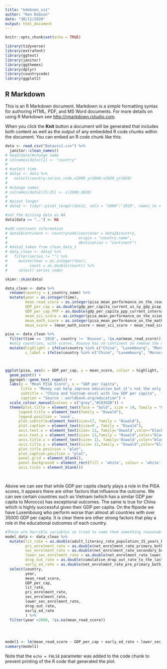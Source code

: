 ```yaml
---
title: "kdobson_viz"
author: "Ken Dobson"
date: "30/11/2020"
output: html_document
---
```


```r
knitr::opts_chunk$set(echo = TRUE)

library(tidyverse)
library(extrafont)
library(ggtext)
library(janitor)
library(ggthemes)
library(dplyr)
library(countrycode)
library(ggplot2)
```

## R Markdown

This is an R Markdown document. Markdown is a simple formatting syntax for authoring HTML, PDF, and MS Word documents. For more details on using R Markdown see <http://rmarkdown.rstudio.com>.

When you click the **Knit** button a document will be generated that includes both content as well as the output of any embedded R code chunks within the document. You can embed an R code chunk like this:

```r

data <- read.csv("Datavis1.csv") %>% 
  janitor::clean_names()
# head(data)#change name
# colnames(data)[1] <- "country"
# 
# #select time
# data1 <- data %>% 
#   select(country:series_code,x2000_yr2000:x2020_yr2020)
# 
# #change names
# colnames(data1)[5:25] <- c(2000:2020)
# 
# #pivot longer
# data2 <- tidyr::pivot_longer(data1, cols = "2000":"2020", names_to = "Year", values_to = "count")

#set the missing data as NA
data[data == ".."] <- NA

#add continent information
# data2$continent <- countrycode(sourcevar = data2$country,
#                                origin = "country.name",
#                                destination = "continent")
# #data2 taken from clean_data_1
# data_clean <- data2 %>%
#   filter(series != "") %>% 
#     mutate(Year = as.integer(Year),
#          count = as.double(count)) %>% 
#     select(-series_code)

skimr::skim(data)
```

```r

data_clean <- data %>% 
  rename(country = i_country_name) %>% 
  mutate(year = as.integer(time),
         mean_read_score = as.integer(pisa_mean_performance_on_the_reading_scale_lo_pisa_rea),
         GDP_per_cap = as.double(gdp_per_capita_current_us_ny_gdp_pcap_cd),
         GDP_per_cap_PPP = as.double(gdp_per_capita_ppp_current_international_ny_gdp_pcap_pp_cd),
         mean_sci_score = as.integer(pisa_mean_performance_on_the_science_scale_lo_pisa_sci),
         mean_math_score = as.integer(pisa_mean_performance_on_the_mathematics_scale_lo_pisa_mat),
         mean_score = (mean_math_score + mean_sci_score + mean_read_score)/3)

pisa <- data_clean %>% 
  filter(time == '2018', country != 'Kosovo', !is.na(mean_read_score)) %>% 
  #only countries, with scores, Kosovo has no continent so remove the data
  mutate(highlight = ifelse(country %in% c("China", "Luxembourg", "Morocco", "Vietnam"), TRUE, FALSE),
         c_label = ifelse(country %in% c("China", "Luxembourg", "Morocco", "Vietnam"), country, ""))




```

```r

ggplot(pisa, aes(x = GDP_per_cap, y = mean_score, colour = highlight, label = c_label)) + 
  geom_point() +
  ggrepel::geom_text_repel() +
  labs(y = "Mean PISA Score", x = "GDP per Capita", 
       title = "Money can help improve education but it's not the only factor",
       subtitle = "China and Vietnam excel with low GDP per capita",
       caption = "Source : worldbank.org/education") +
  scale_colour_manual(values = c("grey","#C0392B")) +
  theme(plot.title = element_text(face = "bold", size = 19, family = "Oswald"),
      legend.title = element_text(family = "Oswald"),
      legend.position = 'none',
      plot.subtitle=element_text(size=17, family = "Oswald"),
      plot.caption = element_text(size=9 , family = "Oswald"),
      axis.text.x = element_text(size= 11, family='Oswald',color="black"),
      axis.text.y = element_text(size= 11,family = "Oswald",color="black"),
      axis.title.x = element_text(size= 11, family='Oswald',color="black"),
      axis.title.y = element_text(size= 11,family = "Oswald",color="black"),
      plot.title.position = "plot",
      plot.caption.position = "plot",
      panel.grid = element_blank(),
      panel.background = element_rect(fill = 'white', colour = 'white'),
      axis.ticks = element_blank())

  


```



Above we can see that while GDP per capita clearly plays a role in the PISA scores, it appears there are other factors that influence the outcome. We can see certain countries such as Vietnam (which has a similar GDP per capita to Morocco) has exceptional outcomes. The same is true for China which is highly successful given their GDP per capita. On the flipside we have Luxembourg who perform worse than almost all countries with over 35000 GDP per capita. It is clear there are other strong factors that play a role in the educational outcomes of each country.

```r
#These are horrible variables so tried to name them something reasonable
model_data <- data_clean %>% 
  mutate(lit_rate = as.double(adult_literacy_rate_population_15_years_both_sexes_se_adt_litr_zs),
         pri_enrolment_rate = as.double(net_enrolment_rate_primary_both_sexes_se_prm_nenr),
         sec_enrolment_rate = as.double(net_enrolment_rate_secondary_both_sexes_se_sec_nenr),
         lower_sec_enrolment_rate = as.double(net_enrolment_rate_lower_secondary_both_sexes_uis_ner_2),
         drop_out_rate = as.double(cumulative_drop_out_rate_to_the_last_grade_of_lower_secondary_general_education_both_sexes_uis_dr_2_gpv_t),
         early_ed_rate = as.double(net_enrolment_rate_pre_primary_both_sexes_se_pre_nenr)) %>% 
  select(country, 
         year,
         mean_read_score,
         GDP_per_cap,
         lit_rate,
         pri_enrolment_rate,
         sec_enrolment_rate,
         lower_sec_enrolment_rate,
         drop_out_rate,
         early_ed_rate                                                  ,
         ) %>% 
  filter(year >2000, !is.na(mean_read_score))




model1 <- lm(mean_read_score ~ GDP_per_cap + early_ed_rate + lower_sec_enrolment_rate , model_data)
summary(model1)
```

Note that the `echo = FALSE` parameter was added to the code chunk to prevent printing of the R code that generated the plot.
